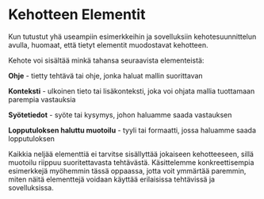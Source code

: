# Kehotteen Elementit

Kun tutustut yhä useampiin esimerkkeihin ja sovelluksiin kehotesuunnittelun avulla, huomaat, että tietyt elementit muodostavat kehotteen.

Kehote voi sisältää minkä tahansa seuraavista elementeistä:

**Ohje** - tietty tehtävä tai ohje, jonka haluat mallin suorittavan

**Konteksti** - ulkoinen tieto tai lisäkonteksti, joka voi ohjata mallia tuottamaan parempia vastauksia

**Syötetiedot** -  syöte tai kysymys, johon haluamme saada vastauksen

**Lopputuloksen haluttu muotoilu** - tyyli tai formaatti, jossa haluamme saada lopputuloksen

Kaikkia neljää elementtiä ei tarvitse sisällyttää jokaiseen kehotteeseen, sillä muotoilu riippuu suoritettavasta tehtävästä. Käsittelemme konkreettisempia esimerkkejä myöhemmin tässä oppaassa, jotta voit ymmärtää paremmin, miten näitä elementtejä voidaan käyttää erilaisissa tehtävissä ja sovelluksissa.